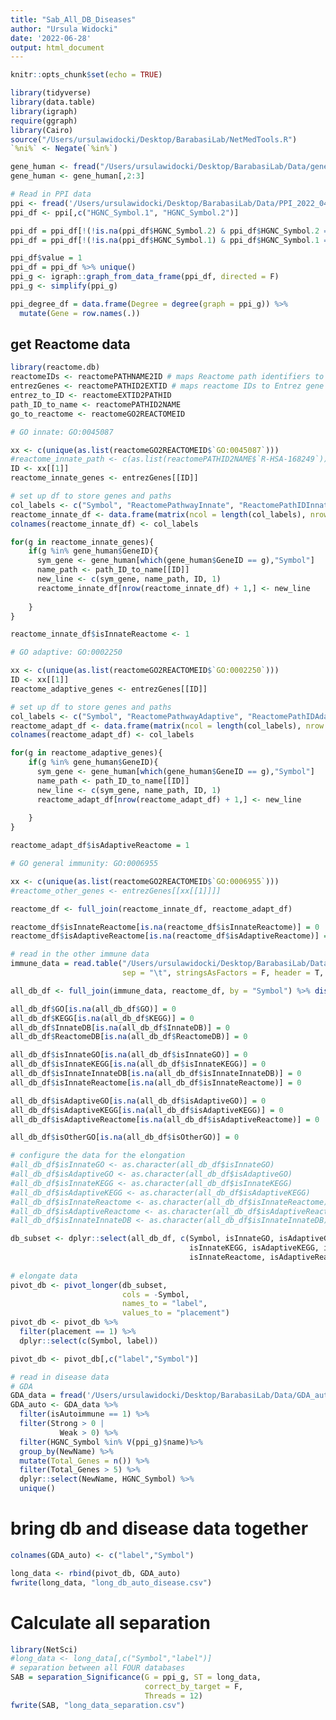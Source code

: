 ```yaml
---
title: "Sab_All_DB_Diseases"
author: "Ursula Widocki"
date: '2022-06-28'
output: html_document
---
```


```r
knitr::opts_chunk$set(echo = TRUE)
```

```r
library(tidyverse)
library(data.table)
library(igraph)
require(ggraph)
library(Cairo)
source("/Users/ursulawidocki/Desktop/BarabasiLab/NetMedTools.R")
`%ni%` <- Negate(`%in%`)

gene_human <- fread("/Users/ursulawidocki/Desktop/BarabasiLab/Data/gene_human.csv")
gene_human <- gene_human[,2:3]

# Read in PPI data
ppi <- fread('/Users/ursulawidocki/Desktop/BarabasiLab/Data/PPI_2022_04042022.csv')
ppi_df <- ppi[,c("HGNC_Symbol.1", "HGNC_Symbol.2")]

ppi_df = ppi_df[!(!is.na(ppi_df$HGNC_Symbol.2) & ppi_df$HGNC_Symbol.2 ==""), ]
ppi_df = ppi_df[!(!is.na(ppi_df$HGNC_Symbol.1) & ppi_df$HGNC_Symbol.1 ==""), ]

ppi_df$value = 1
ppi_df = ppi_df %>% unique()
ppi_g <- igraph::graph_from_data_frame(ppi_df, directed = F)
ppi_g <- simplify(ppi_g)

ppi_degree_df = data.frame(Degree = degree(graph = ppi_g)) %>%
  mutate(Gene = row.names(.))

```


## get Reactome data
```r
library(reactome.db)
reactomeIDs <- reactomePATHNAME2ID # maps Reactome path identifiers to reactomeIDs
entrezGenes <- reactomePATHID2EXTID # maps reactome IDs to Entrez gene names
entrez_to_ID <- reactomeEXTID2PATHID
path_ID_to_name <- reactomePATHID2NAME
go_to_reactome <- reactomeGO2REACTOMEID
```

```r
# GO innate: GO:0045087

xx <- c(unique(as.list(reactomeGO2REACTOMEID$`GO:0045087`)))
#reactome_innate_path <- c(as.list(reactomePATHID2NAME$`R-HSA-168249`)) # pathway name
ID <- xx[[1]]
reactome_innate_genes <- entrezGenes[[ID]]

# set up df to store genes and paths
col_labels <- c("Symbol", "ReactomePathwayInnate", "ReactomePathIDInnate", "ReactomeDB")
reactome_innate_df <- data.frame(matrix(ncol = length(col_labels), nrow = 0))
colnames(reactome_innate_df) <- col_labels

for(g in reactome_innate_genes){
    if(g %in% gene_human$GeneID){
      sym_gene <- gene_human[which(gene_human$GeneID == g),"Symbol"]
      name_path <- path_ID_to_name[[ID]]
      new_line <- c(sym_gene, name_path, ID, 1)
      reactome_innate_df[nrow(reactome_innate_df) + 1,] <- new_line
      
    }
}

reactome_innate_df$isInnateReactome <- 1

```

```r
# GO adaptive: GO:0002250

xx <- c(unique(as.list(reactomeGO2REACTOMEID$`GO:0002250`)))
ID <- xx[[1]]
reactome_adaptive_genes <- entrezGenes[[ID]]

# set up df to store genes and paths
col_labels <- c("Symbol", "ReactomePathwayAdaptive", "ReactomePathIDAdaptive", "ReactomeDB")
reactome_adapt_df <- data.frame(matrix(ncol = length(col_labels), nrow = 0))
colnames(reactome_adapt_df) <- col_labels

for(g in reactome_adaptive_genes){
    if(g %in% gene_human$GeneID){
      sym_gene <- gene_human[which(gene_human$GeneID == g),"Symbol"]
      name_path <- path_ID_to_name[[ID]]
      new_line <- c(sym_gene, name_path, ID, 1)
      reactome_adapt_df[nrow(reactome_adapt_df) + 1,] <- new_line
      
    }
}

reactome_adapt_df$isAdaptiveReactome = 1
```

```r
# GO general immunity: GO:0006955

xx <- c(unique(as.list(reactomeGO2REACTOMEID$`GO:0006955`)))
#reactome_other_genes <- entrezGenes[[xx[[1]]]]
```

```r
reactome_df <- full_join(reactome_innate_df, reactome_adapt_df)

reactome_df$isInnateReactome[is.na(reactome_df$isInnateReactome)] = 0
reactome_df$isAdaptiveReactome[is.na(reactome_df$isAdaptiveReactome)] = 0
```

```r
# read in the other immune data
immune_data = read.table("/Users/ursulawidocki/Desktop/BarabasiLab/Data/immunity_genes_all.tsv", 
                         sep = "\t", stringsAsFactors = F, header = T, row.names = 1)

all_db_df <- full_join(immune_data, reactome_df, by = "Symbol") %>% distinct()

all_db_df$GO[is.na(all_db_df$GO)] = 0
all_db_df$KEGG[is.na(all_db_df$KEGG)] = 0
all_db_df$InnateDB[is.na(all_db_df$InnateDB)] = 0
all_db_df$ReactomeDB[is.na(all_db_df$ReactomeDB)] = 0

all_db_df$isInnateGO[is.na(all_db_df$isInnateGO)] = 0
all_db_df$isInnateKEGG[is.na(all_db_df$isInnateKEGG)] = 0
all_db_df$isInnateInnateDB[is.na(all_db_df$isInnateInnateDB)] = 0
all_db_df$isInnateReactome[is.na(all_db_df$isInnateReactome)] = 0

all_db_df$isAdaptiveGO[is.na(all_db_df$isAdaptiveGO)] = 0
all_db_df$isAdaptiveKEGG[is.na(all_db_df$isAdaptiveKEGG)] = 0
all_db_df$isAdaptiveReactome[is.na(all_db_df$isAdaptiveReactome)] = 0

all_db_df$isOtherGO[is.na(all_db_df$isOtherGO)] = 0

# configure the data for the elongation
#all_db_df$isInnateGO <- as.character(all_db_df$isInnateGO)
#all_db_df$isAdaptiveGO <- as.character(all_db_df$isAdaptiveGO)
#all_db_df$isInnateKEGG <- as.character(all_db_df$isInnateKEGG)
#all_db_df$isAdaptiveKEGG <- as.character(all_db_df$isAdaptiveKEGG)
#all_db_df$isInnateReactome <- as.character(all_db_df$isInnateReactome)
#all_db_df$isAdaptiveReactome <- as.character(all_db_df$isAdaptiveReactome)
#all_db_df$isInnateInnateDB <- as.character(all_db_df$isInnateInnateDB)

db_subset <- dplyr::select(all_db_df, c(Symbol, isInnateGO, isAdaptiveGO, 
                                        isInnateKEGG, isAdaptiveKEGG, isInnateInnateDB, 
                                        isInnateReactome, isAdaptiveReactome))
  
# elongate data
pivot_db <- pivot_longer(db_subset, 
                         cols = -Symbol,
                         names_to = "label",
                         values_to = "placement")
pivot_db <- pivot_db %>%
  filter(placement == 1) %>%
  dplyr::select(c(Symbol, label))

pivot_db <- pivot_db[,c("label","Symbol")]

```




```r
# read in disease data
# GDA
GDA_data = fread('/Users/ursulawidocki/Desktop/BarabasiLab/Data/GDA_auto_new.tsv') # has isAutoimmune col
GDA_auto <- GDA_data %>%
  filter(isAutoimmune == 1) %>%
  filter(Strong > 0 | 
           Weak > 0) %>%
  filter(HGNC_Symbol %in% V(ppi_g)$name)%>% 
  group_by(NewName) %>%
  mutate(Total_Genes = n()) %>%
  filter(Total_Genes > 5) %>%
  dplyr::select(NewName, HGNC_Symbol) %>%
  unique()

```

# bring db and disease data together
```r
colnames(GDA_auto) <- c("label","Symbol")

long_data <- rbind(pivot_db, GDA_auto)
fwrite(long_data, "long_db_auto_disease.csv")


```

# Calculate all separation
```r
library(NetSci)
#long_data <- long_data[,c("Symbol","label")]
# separation between all FOUR databases
SAB = separation_Significance(G = ppi_g, ST = long_data,
                              correct_by_target = F,
                              Threads = 12)
fwrite(SAB, "long_data_separation.csv")
```

































